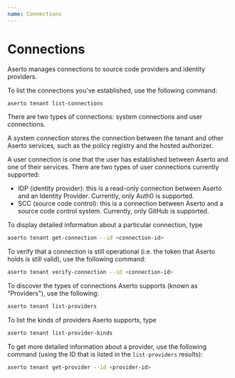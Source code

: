 ```yaml
---
name: Connections
---
```


# Connections

Aserto manages connections to source code providers and identity providers. 

To list the connections you've established, use the following command:

```bash
aserto tenant list-connections
```

There are two types of connections: system connections and user connections. 

A system connection stores the connection between the tenant and other Aserto services, such as the policy registry and 
the hosted authorizer. 

A user connection is one that the user has established between Aserto and one of their services. There 
are two types of user connections currently supported: 
* IDP (identity provider): this is a read-only connection between Aserto and an Identity Provider. Currently, only Auth0 is supported.
* SCC (source code control): this is a connection between Aserto and a source code control system. Currently, only GitHub is supported.

To display detailed information about a particular connection, type

```bash
aserto tenant get-connection --id <connection-id>
```

To verify that a connection is still operational (i.e. the token that Aserto holds is still valid),
use the following command:

```bash
aserto tenant verify-connection --id <connection-id>
```

To discover the types of connections Aserto supports (known as "Providers"), use the following:

```bash
aserto tenant list-providers
```

To list the kinds of providers Aserto supports, type 

```bash
aserto tenant list-provider-kinds
```

To get more detailed information about a provider, use the following command (using the ID that 
is listed in the `list-providers` results):

```bash
aserto tenant get-provider --id <provider-id>
```
